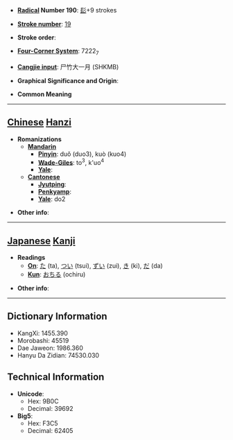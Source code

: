 * '''[[Wiktionary:Chinese radical index| Radical]] Number 190''': [[Wiktionary:Chinese radical index 髟|髟]]+9 strokes

* '''[[Wiktionary:Chinese total strokes index|Stroke number]]''': [[Wiktionary:Chinese total strokes index 19|19]]

* '''Stroke order''': 

* '''[[Wiktionary:Chinese four corner index|Four-Corner System]]''': 7222<sub>7</sub>

* '''[[Wiktionary:Chinese Cangjie index|Cangjie input]]''': 尸竹大一月 (SHKMB)

* '''Graphical Significance and Origin''': 

* '''Common Meaning'''

----

== [[Chinese]] [[Hanzi]] ==

* '''Romanizations'''
** '''[[Mandarin]]'''
*** '''[[Pinyin]]''': duǒ (duo3), kuò (kuo4)
*** '''[[Wade-Giles]]''': to<sup>3</sup>, k'uo<sup>4</sup>
*** '''[[Yale]]''': 
** '''[[Cantonese]]'''
*** '''[[Jyutping]]''':
*** '''[[Penkyamp]]''': 
*** '''[[Yale]]''': do2

* '''Other info''': 

----

== [[Japanese]] [[Kanji]] ==

* '''Readings'''
** '''[[On]]''': [[た]] (ta), [[つい]] (tsui), [[ずい]] (zui), [[き]] (ki), [[だ]] (da)
** '''[[Kun]]''': [[おちる]] (ochiru)

* '''Other info''':  

----

== Dictionary Information ==

* KangXi: 1455.390
* Morobashi: 45519
* Dae Jaweon: 1986.360
* Hanyu Da Zidian: 74530.030

== Technical Information ==

* '''Unicode''':
** Hex: 9B0C
** Decimal: 39692
* '''Big5''':
** Hex: F3C5
** Decimal: 62405